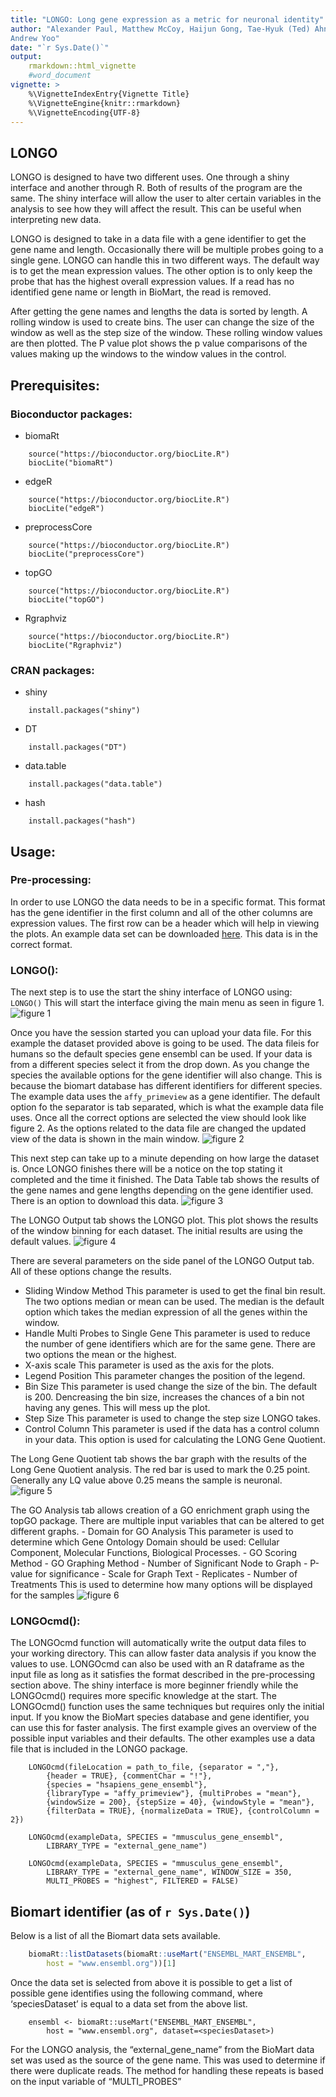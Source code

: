 ```yaml
---
title: "LONGO: Long gene expression as a metric for neuronal identity"
author: "Alexander Paul, Matthew McCoy, Haijun Gong, Tae-Hyuk (Ted) Ahn, 
Andrew Yoo"
date: "`r Sys.Date()`"
output:
    rmarkdown::html_vignette
    #word_document
vignette: >
    %\VignetteIndexEntry{Vignette Title}
    %\VignetteEngine{knitr::rmarkdown}
    %\VignetteEncoding{UTF-8}
---
```

## LONGO

LONGO is designed to have two different uses. One through a shiny interface 
and another through R. Both of results of the program are 
the same. The shiny interface will allow the user to alter certain variables
in the analysis to see how they will affect the result. This can be 
useful when interpreting new data. 

LONGO is designed to take in a data file with a gene identifier to get 
the gene name and length. Occasionally there will be multiple probes going
to a single gene. LONGO can handle this in two different ways. The default way
is to get the mean expression values. The other option is to only keep the
probe that has the highest overall expression values. If a read has no
identified gene name or length in BioMart, the read is removed. 

After getting the gene names and lengths the data is sorted by length. A
rolling window is used to create bins. The user can change the size of the
window as well as the step size of the window. These rolling window values 
are then plotted. The P value plot shows the p value comparisons of the values
making up the windows to the window values in the control. 

## Prerequisites:

### Bioconductor packages:  
- biomaRt  
```{} 
    source("https://bioconductor.org/biocLite.R")  
    biocLite("biomaRt")
```
- edgeR  
```{}
    source("https://bioconductor.org/biocLite.R")  
    biocLite("edgeR")  
```
- preprocessCore  
```{}
    source("https://bioconductor.org/biocLite.R")  
    biocLite("preprocessCore")
```  
- topGO  
```{}
    source("https://bioconductor.org/biocLite.R")  
    biocLite("topGO")
```  
- Rgraphviz  
```{}
    source("https://bioconductor.org/biocLite.R")  
    biocLite("Rgraphviz")
```  

###  CRAN packages:  
- shiny  
```{}
    install.packages("shiny") 
```  
- DT  
```{}
    install.packages("DT") 
```
- data.table  
```{}
    install.packages("data.table") 
```
- hash  
```{}
    install.packages("hash") 
```

## Usage:

### Pre-processing:
In order to use LONGO the data needs to be in a specific format. This format
has the gene identifier in the first column and all of the other columns are 
expression values. The first row can be a header which will help in viewing the 
plots. An example data set can be downloaded
[here](ftp://ftp.ncbi.nlm.nih.gov/geo/series/GSE69nnn/GSE69480/matrix).
This data is in the correct format. 
 
### LONGO():
The next step is to use the start the shiny interface of LONGO using: `LONGO()`
This will start the interface giving the main menu as seen in figure 1.
![figure 1](../figures/01_main.png) 
 
Once you have the session started you can upload your data file. For this 
example
the dataset provided above is going to be used. The data fileis for humans so
the default species gene ensembl can be used. If your data is from a different
species select it from the drop down. As you change the species the available
options for the gene identifier will also change. This is because the biomart
database has different identifiers for different species. The example data uses
the `affy_primeview` as a gene identifier. The default option fo the separator
is tab separated, which is what the example data file uses. Once all the correct
options are selected the view should look like figure 2. As the options related
to the data file are changed the updated view of the data is shown in the main
window.
![figure 2](../figures/02_submit.png) 
 
This next step can take up to a minute depending on how large the dataset is.
Once LONGO finishes there will be a notice on the top stating it completed and 
the time it finished. The Data Table tab shows the results of the gene names
and gene lengths depending on the gene identifier used. There is an option to
download this data. 
![figure 3](../figures/03_data_table.png) 
 
The LONGO Output tab shows the LONGO plot. This plot shows the results of the
window binning for each dataset. The initial results are using the default
values. 
![figure 4](../figures/04_LONGO_output.png) 
 
There are several parameters on the side panel of the LONGO Output tab. All of
these options change the results. 

- Sliding Window Method
    This parameter is used to get the final bin result. The two options median
    or mean can be used. The median is the default option which takes the median
    expression of all the genes within the window.
- Handle Multi Probes to Single Gene
    This parameter is used to reduce the number of gene identifiers which are
    for the same gene. There are two options the mean or the highest. 
- X-axis scale
    This parameter is used as the axis for the plots. 
- Legend Position
    This parameter changes the position of the legend. 
- Bin Size
    This parameter is used change the size of the bin. The default is 200.
    Dencreasing the bin size, increases the chances of a bin not having any
    genes. This will mess up the plot. 
- Step Size
    This parameter is used to change the step size LONGO takes.
- Control Column
    This parameter is used if the data has a control column in your data.
    This option is used for calculating the LONG Gene Quotient. 
 
The Long Gene Quotient tab shows the bar graph with the results of the Long
Gene Quotient analysis. The red bar is used to mark the 0.25 point. Generally
any LQ value above 0.25 means the sample is neuronal. 
![figure 5](../figures/05_LONGO_lq.png) 

The GO Analysis tab allows creation of a GO enrichment graph using the topGO
package. There are multiple input variables that can be altered to get different
graphs.
- Domain for GO Analysis
    This parameter is used to determine which Gene Ontology Domain should be
    used: Cellular Component, Molecular Functions, Biological Processes.
- GO Scoring Method
- GO Graphing Method
- Number of Significant Node to Graph
- P-value for significance 
- Scale for Graph Text
- Replicates 
- Number of Treatments
    This is used to determine how many options will be displayed for the samples
![figure 6](../figures/06_LONGO_go.png) 


### LONGOcmd():
The LONGOcmd function will automatically write the output data files to your
working directory. This can allow faster data analysis if you know the values
to use. LONGOcmd can also be used with an R dataframe as the input file as long
as it satisfies the format described in the pre-processing section above.
The shiny interface is more beginner friendly while the LONGOcmd()
requires more specific knowledge at the start. The LONGOcmd() function uses
the same techniques but requires only the initial input. If you know the BioMart
species database and gene identifier, you can use this for faster analysis.
The first example gives an overview of the possible input variables and their
defaults. The other examples use a data file that is included in the LONGO
package. 
```{}
    LONGOcmd(fileLocation = path_to_file, {separator = ","},
        {header = TRUE}, {commentChar = "!"},
        {species = "hsapiens_gene_ensembl"}, 
        {libraryType = "affy_primeview"}, {multiProbes = "mean"},
        {windowSize = 200}, {stepSize = 40}, {windowStyle = "mean"},
        {filterData = TRUE}, {normalizeData = TRUE}, {controlColumn = 2})
            
    LONGOcmd(exampleData, SPECIES = "mmusculus_gene_ensembl",
        LIBRARY_TYPE = "external_gene_name")
    
    LONGOcmd(exampleData, SPECIES = "mmusculus_gene_ensembl",
        LIBRARY_TYPE = "external_gene_name", WINDOW_SIZE = 350, 
        MULTI_PROBES = "highest", FILTERED = FALSE)
```


## Biomart identifier (as of `r Sys.Date()`)
Below is a list of all the Biomart data sets available. 
```r
    biomaRt::listDatasets(biomaRt::useMart("ENSEMBL_MART_ENSEMBL", 
        host = "www.ensembl.org"))[1]
```

Once the data set is selected from above it is possible to get a list of
possible
gene identifies using the following command, where 'speciesDataset' is equal to
a data set from the above list.
```{}
    ensembl <- biomaRt::useMart("ENSEMBL_MART_ENSEMBL", 
        host = "www.ensembl.org", dataset=<speciesDataset>)
```

For the LONGO analysis, the "external_gene_name" from the BioMart data set
was used as the source of the gene name. This was used to determine if there
were duplicate reads. The method for handling these repeats is based on the
input variable of "MULTI_PROBES"
